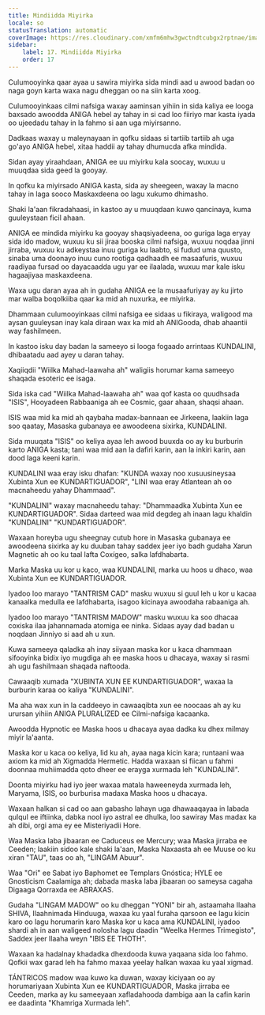 ```yaml
---
title: Mindiidda Miyirka
locale: so
statusTranslation: automatic
coverImage: https://res.cloudinary.com/xmfm6mhw3gwctndtcubgx2rptnae/image/upload/v1741354419/small_cover_la_gran_rebelion_28716e29d2.webp
sidebar:
    label: 17. Mindiidda Miyirka
    order: 17
---
```

Culumooyinka qaar ayaa u sawira miyirka sida mindi aad u awood badan oo naga goyn karta waxa nagu dheggan oo na siin karta xoog.

Culumooyinkaas cilmi nafsiga waxay aaminsan yihiin in sida kaliya ee looga baxsado awoodda ANIGA hebel ay tahay in si cad loo fiiriyo mar kasta iyada oo ujeedadu tahay in la fahmo si aan uga miyirsanno.

Dadkaas waxay u maleynayaan in qofku sidaas si tartiib tartiib ah uga go'ayo ANIGA hebel, xitaa haddii ay tahay dhumucda afka mindida.

Sidan ayay yiraahdaan, ANIGA ee uu miyirku kala soocay, wuxuu u muuqdaa sida geed la gooyay.

In qofku ka miyirsado ANIGA kasta, sida ay sheegeen, waxay la macno tahay in laga sooco Maskaxdeena oo lagu xukumo dhimasho.

Shaki la'aan fikradahaasi, in kastoo ay u muuqdaan kuwo qancinaya, kuma guuleystaan ​​ficil ahaan.

ANIGA ee mindida miyirku ka gooyay shaqsiyadeena, oo guriga laga eryay sida ido madow, wuxuu ku sii jiraa booska cilmi nafsiga, wuxuu noqdaa jinni jirraba, wuxuu ku adkeystaa inuu guriga ku laabto, si fudud uma quusto, sinaba uma doonayo inuu cuno rootiga qadhaadh ee masaafuris, wuxuu raadiyaa fursad oo dayacaadda ugu yar ee ilaalada, wuxuu mar kale isku hagaajiyaa maskaxdeena.

Waxa ugu daran ayaa ah in gudaha ANIGA ee la musaafuriyay ay ku jirto mar walba boqolkiiba qaar ka mid ah nuxurka, ee miyirka.

Dhammaan culumooyinkaas cilmi nafsiga ee sidaas u fikiraya, waligood ma aysan guuleysan inay kala diraan wax ka mid ah ANIGooda, dhab ahaantii way fashilmeen.

In kastoo isku day badan la sameeyo si looga fogaado arrintaas KUNDALINI, dhibaatadu aad ayey u daran tahay.

Xaqiiqdii "Wiilka Mahad-laawaha ah" waligiis horumar kama sameeyo shaqada esoteric ee isaga.

Sida iska cad "Wiilka Mahad-laawaha ah" waa qof kasta oo quudhsada "ISIS", Hooyadeen Rabbaaniga ah ee Cosmic, gaar ahaan, shaqsi ahaan.

ISIS waa mid ka mid ah qaybaha madax-bannaan ee Jirkeena, laakiin laga soo qaatay, Masaska gubanaya ee awoodeena sixirka, KUNDALINI.

Sida muuqata "ISIS" oo keliya ayaa leh awood buuxda oo ay ku burburin karto ANIGA kasta; tani waa mid aan la dafiri karin, aan la inkiri karin, aan dood laga keeni karin.

KUNDALINI waa eray isku dhafan: "KUNDA waxay noo xusuusineysaa Xubinta Xun ee KUNDARTIGUADOR", "LINI waa eray Atlantean ah oo macnaheedu yahay Dhammaad".

"KUNDALINI" waxay macnaheedu tahay: "Dhammaadka Xubinta Xun ee KUNDARTIGUADOR". Sidaa darteed waa mid degdeg ah inaan lagu khaldin "KUNDALINI" "KUNDARTIGUADOR".

Waxaan horeyba ugu sheegnay cutub hore in Masaska gubanaya ee awoodeena sixirka ay ku duuban tahay saddex jeer iyo badh gudaha Xarun Magnetic ah oo ku taal lafta Coxígeo, salka lafdhabarta.

Marka Maska uu kor u kaco, waa KUNDALINI, marka uu hoos u dhaco, waa Xubinta Xun ee KUNDARTIGUADOR.

Iyadoo loo marayo "TANTRISM CAD" masku wuxuu si guul leh u kor u kacaa kanaalka medulla ee lafdhabarta, isagoo kicinaya awoodaha rabaaniga ah.

Iyadoo loo marayo "TANTRISM MADOW" masku wuxuu ka soo dhacaa coxiska ilaa jahannamada atomiga ee ninka. Sidaas ayay dad badan u noqdaan Jinniyo si aad ah u xun.

Kuwa sameeya qaladka ah inay siiyaan maska ​​kor u kaca dhammaan sifooyinka bidix iyo mugdiga ah ee maska ​​hoos u dhacaya, waxay si rasmi ah ugu fashilmaan shaqada naftooda.

Cawaaqib xumada "XUBINTA XUN EE KUNDARTIGUADOR", waxaa la burburin karaa oo kaliya "KUNDALINI".

Ma aha wax xun in la caddeeyo in cawaaqibta xun ee noocaas ah ay ku urursan yihiin ANIGA PLURALIZED ee Cilmi-nafsiga kacaanka.

Awoodda Hypnotic ee Maska hoos u dhacaya ayaa dadka ku dhex milmay miyir la'aanta.

Maska kor u kaca oo keliya, lid ku ah, ayaa naga kicin kara; runtaani waa axiom ka mid ah Xigmadda Hermetic. Hadda waxaan si fiican u fahmi doonnaa muhiimadda qoto dheer ee erayga xurmada leh "KUNDALINI".

Doonta miyirku had iyo jeer waxaa matala haweeneyda xurmada leh, Maryama, ISIS, oo burburisa madaxa Maska hoos u dhacaya.

Waxaan halkan si cad oo aan gabasho lahayn uga dhawaaqayaa in labada qulqul ee iftiinka, dabka nool iyo astral ee dhulka, loo sawiray Mas madax ka ah dibi, orgi ama ey ee Misteriyadii Hore.

Waa Maska laba jibaaran ee Caduceus ee Mercury; waa Maska jirraba ee Ceeden; laakiin sidoo kale shaki la'aan, Maska Naxaasta ah ee Muuse oo ku xiran "TAU", taas oo ah, "LINGAM Abuur".

Waa "Ori" ee Sabat iyo Baphomet ee Templars Gnóstica; HYLE ee Gnosticism Caalamiga ah; dabada maska ​​laba jibaaran oo sameysa cagaha Digaaga Qorraxda ee ABRAXAS.

Gudaha "LINGAM MADOW" oo ku dheggan "YONI" bir ah, astaamaha Ilaaha SHIVA, Ilaahnimada Hinduuga, waxaa ku yaal furaha qarsoon ee lagu kicin karo oo lagu horumarin karo Maska kor u kaca ama KUNDALINI, iyadoo shardi ah in aan waligeed nolosha lagu daadin "Weelka Hermes Trimegisto", Saddex jeer Ilaaha weyn "IBIS EE THOTH".

Waxaan ka hadalnay khadadka dhexdooda kuwa yaqaana sida loo fahmo. Qofkii wax garad leh ha fahmo maxaa yeelay halkan waxaa ku yaal xigmad.

TÁNTRICOS madow waa kuwo ka duwan, waxay kiciyaan oo ay horumariyaan Xubinta Xun ee KUNDARTIGUADOR, Maska jirraba ee Ceeden, marka ay ku sameeyaan xafladahooda dambiga aan la cafin karin ee daadinta "Khamriga Xurmada leh".

